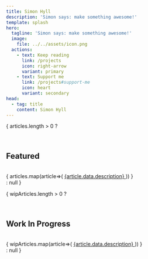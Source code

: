 ```yaml
---
title: Simon Hyll
description: 'Simon says: make something awesome!'
template: splash
hero:
  tagline: 'Simon says: make something awesome!'
  image:
    file: ../../assets/icon.png
  actions:
    - text: Keep reading
      link: /projects
      icon: right-arrow
      variant: primary
    - text: Support me
      link: /projects#support-me
      icon: heart
      variant: secondary
head:
  - tag: title
    content: Simon Hyll
---
```



<HeroBackground />




<div class="create-simon">
<Card title="Create a project">
  <CreateSimon />
</Card>
</div>


{ articles.length > 0 ?
<div>
<br/><h2>Featured</h2><br/>
<CardGrid>
{ articles.map(article=>(
  <a href={article.slug} class="lp-card-link">
  <Card title={article.data.title}>
  {article.data.description}
  </Card>
  </a>
)) }
</CardGrid>
</div> : null
}

{ wipArticles.length > 0 ?
<div>
<br/><h2>Work In Progress</h2><br/>

<CardGrid>
{ wipArticles.map(article=>(
  <a href={article.slug} class="lp-card-link">
  <Card title={article.data.title}>
  {article.data.description}
  </Card>
  </a>
)) }
</CardGrid>
</div> : null
}
